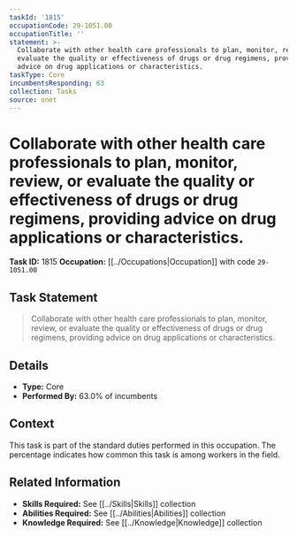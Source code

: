 ```yaml
---
taskId: '1815'
occupationCode: 29-1051.00
occupationTitle: ''
statement: >-
  Collaborate with other health care professionals to plan, monitor, review, or
  evaluate the quality or effectiveness of drugs or drug regimens, providing
  advice on drug applications or characteristics.
taskType: Core
incumbentsResponding: 63
collection: Tasks
source: onet
---
```

# Collaborate with other health care professionals to plan, monitor, review, or evaluate the quality or effectiveness of drugs or drug regimens, providing advice on drug applications or characteristics.

**Task ID:** 1815
**Occupation:** [[../Occupations|Occupation]] with code `29-1051.00`

## Task Statement

> Collaborate with other health care professionals to plan, monitor, review, or evaluate the quality or effectiveness of drugs or drug regimens, providing advice on drug applications or characteristics.

## Details

- **Type:** Core
- **Performed By:** 63.0% of incumbents

## Context

This task is part of the standard duties performed in this occupation. The percentage indicates how common this task is among workers in the field.

## Related Information

- **Skills Required:** See [[../Skills|Skills]] collection
- **Abilities Required:** See [[../Abilities|Abilities]] collection
- **Knowledge Required:** See [[../Knowledge|Knowledge]] collection
